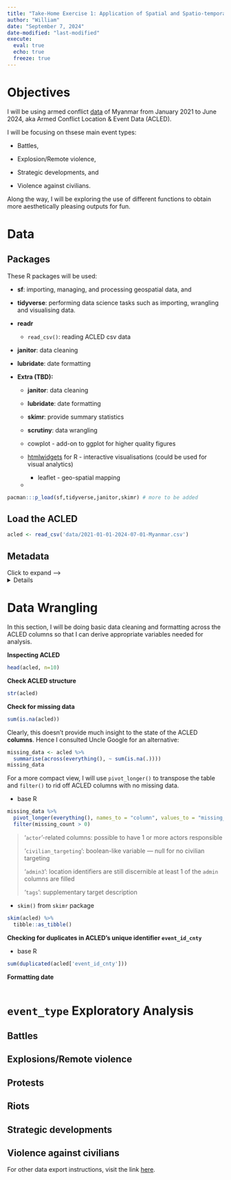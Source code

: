 ```yaml
---
title: "Take-Home Exercise 1: Application of Spatial and Spatio-temporal Point Patterns Analysis to discover the geographical distribution of Armed Conflict in Myanmar"
author: "William"
date: "September 7, 2024"
date-modified: "last-modified"
execute: 
  eval: true
  echo: true
  freeze: true
---
```


# Objectives

I will be using armed conflict [data](https://acleddata.com/data-export-tool/) of Myanmar from January 2021 to June 2024, aka Armed Conflict Location & Event Data (ACLED).

I will be focusing on thsese main event types:

-   Battles,

-   Explosion/Remote violence,

-   Strategic developments, and

-   Violence against civilians.

Along the way, I will be exploring the use of different functions to obtain more aesthetically pleasing outputs for fun.

# Data

## Packages

These R packages will be used:

-   **sf**: importing, managing, and processing geospatial data, and

-   **tidyverse**: performing data science tasks such as importing, wrangling and visualising data.

-   **readr**

    -   `read_csv()`: reading ACLED csv data

-   **janitor**: data cleaning

-   **lubridate**: date formatting

-   **Extra (TBD):**

    -   **janitor**: data cleaning

    -   **lubridate**: date formatting

    -   **skimr**: provide summary statistics

    -   **scrutiny**: data wrangling

    -   cowplot - add-on to ggplot for higher quality figures

    -   [htmlwidgets](https://www.htmlwidgets.org/showcase_leaflet.html) for R - interactive visualisations (could be used for visual analytics)

        -   leaflet - geo-spatial mapping

    -   

```r
pacman:::p_load(sf,tidyverse,janitor,skimr) # more to be added
```

## Load the ACLED

```r
acled <- read_csv('data/2021-01-01-2024-07-01-Myanmar.csv')
```

## Metadata

Click to expand –\> <details>

+----------------------+----------------------------------------------------------------------------------------------------------+
| Variable             | Description                                                                                              |
+======================+:=========================================================================================================+
| 'event_id_cnty'      | unique alphanumeric ID by number & country acronym                                                       |
+----------------------+----------------------------------------------------------------------------------------------------------+
| 'event_date'         | day-month-year of event                                                                                  |
+----------------------+----------------------------------------------------------------------------------------------------------+
| 'year'               | self-explanatory                                                                                         |
+----------------------+----------------------------------------------------------------------------------------------------------+
| 'time_precison'      | numeric code for level of precison of data records                                                       |
+----------------------+----------------------------------------------------------------------------------------------------------+
| 'disorder_type'      | i.e. 'Demonstrations','Political violence','Political violence; Demonstrations','Strategic developments' |
+----------------------+----------------------------------------------------------------------------------------------------------+
| 'event_type'         | nature of event                                                                                          |
+----------------------+----------------------------------------------------------------------------------------------------------+
| 'sub_event_type'     | provides further classification to event_type                                                            |
+----------------------+----------------------------------------------------------------------------------------------------------+
| 'actor1'             | involved actors along with their respective affiliates                                                   |
|                      |                                                                                                          |
| 'assoc_actor_1'      |                                                                                                          |
|                      |                                                                                                          |
| 'actor2'             |                                                                                                          |
|                      |                                                                                                          |
| 'assoc_actor_2'      |                                                                                                          |
+----------------------+----------------------------------------------------------------------------------------------------------+
| 'inter1'             | numeric code between 0 and 8 encoding different actors\                                                  |
|                      |                                                                                                          |
| 'inter2'             |                                                                                                          |
+----------------------+----------------------------------------------------------------------------------------------------------+
| 'interaction'        | indicates the 2 actor types interacting in the event (using inter1 & inter2 codes)                       |
+----------------------+----------------------------------------------------------------------------------------------------------+
| 'civilian_targeting' | indicates whether the event involved civilian targeting (e.g. null if false)                             |
+----------------------+----------------------------------------------------------------------------------------------------------+
| 'iso'                | unique 3-digit numeric code assigned to each country or territory according to ISO 3166                  |
+----------------------+----------------------------------------------------------------------------------------------------------+
| 'region'             | region of the world where the event took place                                                           |
+----------------------+----------------------------------------------------------------------------------------------------------+
| 'country'            | self-explanatory                                                                                         |
+----------------------+----------------------------------------------------------------------------------------------------------+
| 'admin1'             | national administrative regions where the event took place (admin1 being the largest)                    |
|                      |                                                                                                          |
| 'admin2'             |                                                                                                          |
|                      |                                                                                                          |
| 'admin3'             |                                                                                                          |
+----------------------+----------------------------------------------------------------------------------------------------------+
| 'location'           | self-explanatory                                                                                         |
+----------------------+----------------------------------------------------------------------------------------------------------+
| 'latitude'           | self-explanatory                                                                                         |
+----------------------+----------------------------------------------------------------------------------------------------------+
| 'longitude'          | self-explanatory                                                                                         |
+----------------------+----------------------------------------------------------------------------------------------------------+
| 'geo_precision'      | numeric code for level of precison of event location                                                     |
+----------------------+----------------------------------------------------------------------------------------------------------+
| 'source'             | source of event report                                                                                   |
+----------------------+----------------------------------------------------------------------------------------------------------+
| 'source_scale'       | scale (e.g. local, international) of the source                                                          |
+----------------------+----------------------------------------------------------------------------------------------------------+
| 'notes'              | description of the event                                                                                 |
+----------------------+----------------------------------------------------------------------------------------------------------+
| 'fatalities'         | number of reported fatalities in the event                                                               |
+----------------------+----------------------------------------------------------------------------------------------------------+
| 'tags'               | targets (type and estimate counts)                                                                       |
+----------------------+----------------------------------------------------------------------------------------------------------+
| 'time'               | Unix Timestamp of event                                                                                  |
+----------------------+----------------------------------------------------------------------------------------------------------+

</details>

# Data Wrangling

In this section, I will be doing basic data cleaning and formatting across the ACLED columns so that I can derive appropriate variables needed for analysis.

**Inspecting ACLED**

```r
head(acled, n=10)
```

**Check ACLED structure**

```r
str(acled)
```

**Check for missing data**

```r
sum(is.na(acled))
```

Clearly, this doesn't provide much insight to the state of the ACLED **columns**. Hence I consulted Uncle Google for an alternative:

```r
missing_data <- acled %>% 
  summarise(across(everything(), ~ sum(is.na(.))))
missing_data 
```

For a more compact view, I will use `pivot_longer()` to transpose the table and `filter()` to rid off ACLED columns with no missing data.

-   base R

```r
missing_data %>% 
  pivot_longer(everything(), names_to = "column", values_to = "missing_count") %>%
  filter(missing_count > 0)
```

> '`actor`'-related columns: possible to have 1 or more actors responsible
>
> '`civilian_targeting`': boolean-like variable — null for no civilian targeting
>
> '`admin3`': location identifiers are still discernible at least 1 of the `admin` columns are filled
>
> '`tags`': supplementary target description

-   `skim()` from `skimr` package

```r
skim(acled) %>%
  tibble::as_tibble()
```

**Checking for duplicates in ACLED's unique identifier `event_id_cnty`**

-   base R

```r
sum(duplicated(acled['event_id_cnty']))
```

**Formatting date**

```r

```

# `event_type` Exploratory Analysis

## Battles

## Explosions/Remote violence

## Protests

## Riots

## Strategic developments

## Violence against civilians

For other data export instructions, visit the link [here](https://acleddata.com/data-export-tool/).
